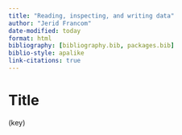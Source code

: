 ```yaml
---
title: "Reading, inspecting, and writing data"
author: "Jerid Francom"
date-modified: today
format: html
bibliography: [bibliography.bib, packages.bib]
biblio-style: apalike
link-citations: true
---
```


# Title

(key)
